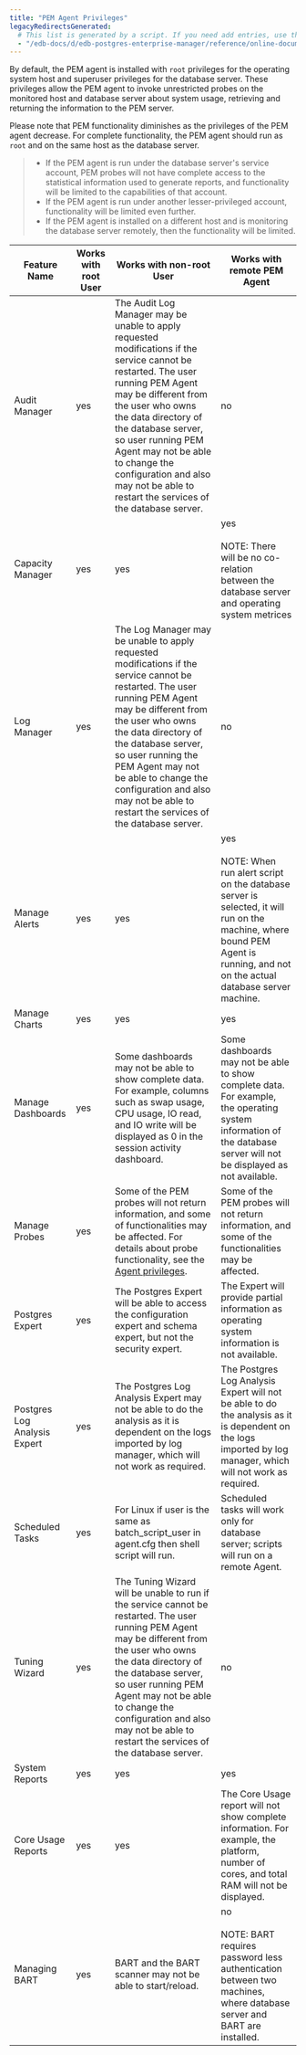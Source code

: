 ```yaml
---
title: "PEM Agent Privileges"
legacyRedirectsGenerated:
  # This list is generated by a script. If you need add entries, use the `legacyRedirects` key.
  - "/edb-docs/d/edb-postgres-enterprise-manager/reference/online-documentation/8.0/pem_agent_privileges.html"
---
```


<div id="pem_agent_privileges" class="registered_link"></div>

By default, the PEM agent is installed with `root` privileges for the operating system host and superuser privileges for the database server. These privileges allow the PEM agent to invoke unrestricted probes on the monitored host and database server about system usage, retrieving and returning the information to the PEM server.

Please note that PEM functionality diminishes as the privileges of the PEM agent decrease. For complete functionality, the PEM agent should run as `root` and on the same host as the database server.

> -   If the PEM agent is run under the database server's service account, PEM probes will not have complete access to the statistical information used to generate reports, and functionality will be limited to the capabilities of that account.
> -   If the PEM agent is run under another lesser-privileged account, functionality will be limited even further.
> -   If the PEM agent is installed on a different host and is monitoring the database server remotely, then the functionality will be limited.

| **Feature Name**             | **Works with root User** | **Works with non-root User**                                                                                                                                                                                                                                                                                                                                          | **Works with remote PEM Agent**                                                                                                                                                                   |
| ---------------------------- | ------------------------ | --------------------------------------------------------------------------------------------------------------------------------------------------------------------------------------------------------------------------------------------------------------------------------------------------------------------------------------------------------------------- | ------------------------------------------------------------------------------------------------------------------------------------------------------------------------------------------------- |
| Audit Manager                | yes                      | The Audit Log Manager may be unable to apply requested modifications if the service cannot be restarted. The user running PEM Agent may be different from the user who owns the data directory of the database server, so user running PEM Agent may not be able to change the configuration and also may not be able to restart the services of the database server. | no                                                                                                                                                                                                |
| Capacity Manager             | yes                      | yes                                                                                                                                                                                                                                                                                                                                                                   | yes<br /><br />NOTE: There will be no co-relation between the database server and operating system metrices<br />                                                                                 |
| Log Manager                  | yes                      | The Log Manager may be unable to apply requested modifications if the service cannot be restarted. The user running PEM Agent may be different from the user who owns the data directory of the database server, so user running the PEM Agent may not be able to change the configuration and also may not be able to restart the services of the database server.   | no                                                                                                                                                                                                |
| Manage Alerts                | yes                      | yes                                                                                                                                                                                                                                                                                                                                                                   | yes<br /><br />NOTE: When run alert script on the database server is selected, it will run on the machine, where bound PEM Agent is running, and not on the actual database server machine.<br /> |
| Manage Charts                | yes                      | yes                                                                                                                                                                                                                                                                                                                                                                   | yes                                                                                                                                                                                               |
| Manage Dashboards            | yes                      | Some dashboards may not be able to show complete data. For example, columns such as swap usage, CPU usage, IO read, and IO write will be displayed as 0 in the session activity dashboard.                                                                                                                                                                            | Some dashboards may not be able to show complete data. For example, the operating system information of the database server will not be displayed as not available.                               |
| Manage Probes                | yes                      | Some of the PEM probes will not return information, and some of functionalities may be affected. For details about probe functionality, see the [Agent privileges](/pem/latest/managing_pem_agent/#agent-privileges).                                                                                                                                                                            | Some of the PEM probes will not return information, and some of the functionalities may be affected.                                                                                              |
| Postgres Expert              | yes                      | The Postgres Expert will be able to access the configuration expert and schema expert, but not the security expert.                                                                                                                                                                                                                                                   | The Expert will provide partial information as operating system information is not available.                                                                                                     |
| Postgres Log Analysis Expert | yes                      | The Postgres Log Analysis Expert may not be able to do the analysis as it is dependent on the logs imported by log manager, which will not work as required.                                                                                                                                                                                                          | The Postgres Log Analysis Expert will not be able to do the analysis as it is dependent on the logs imported by log manager, which will not work as required.                                     |
| Scheduled Tasks              | yes                      | For Linux if user is the same as batch_script_user in agent.cfg then shell script will run.                                                                                                                                                                                                                                                                           | Scheduled tasks will work only for database server; scripts will run on a remote Agent.                                                                                                           |
| Tuning Wizard                | yes                      | The Tuning Wizard will be unable to run if the service cannot be restarted. The user running PEM Agent may be different from the user who owns the data directory of the database server, so user running PEM Agent may not be able to change the configuration and also may not be able to restart the services of the database server.                              | no                                                                                                                                                                                                |
| System Reports               | yes                      | yes                                                                                                                                                                                                                                                                                                                                                                   | yes                                                                                                                                                                                               |
| Core Usage Reports           | yes                      | yes                                                                                                                                                                                                                                                                                                                                                                   | The Core Usage report will not show complete information. For example, the platform, number of cores, and total RAM will not be displayed.                                                        |
| Managing BART                | yes                      | BART and the BART scanner may not be able to start/reload.                                                                                                                                                                                                                                                                                                            | no<br /><br />NOTE: BART requires password less authentication between two machines, where database server and BART are installed.<br />                                                          |
